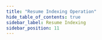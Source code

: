 ```yaml
---
title: "Resume Indexing Operation"
hide_table_of_contents: true
sidebar_label: Resume Indexing
sidebar_position: 11
---
```





<LanguageSwitcher supportedLanguages={supportedLanguages} />

<LanguageContent language="csharp">
   <StartIndexingCsharp />
</LanguageContent>

<LanguageContent language="java">
   <StartIndexingJava />
</LanguageContent>

<LanguageContent language="nodejs">
   <StartIndexingNodejs />
</LanguageContent>


<!---
### Indexes
- [What are Indexes](../../../../indexes/what-are-indexes)
- [Creating and Deploying Indexes](../../../../indexes/creating-and-deploying)
- [Index Administration](../../../../indexes/index-administration)

### Operations
- [How to Disable Index](../../../../client-api/operations/maintenance/indexes/disable-index)
- [How to Pause Index Until Restart](../../../../client-api/operations/maintenance/indexes/stop-index)

### Studio
- [Resume index from Studio](../../../../studio/database/indexes/indexes-list-view#indexes-list-view---actions)
- [Resume indexing from Studio](../../../../studio/database/databases-list-view#more-actions)


-->